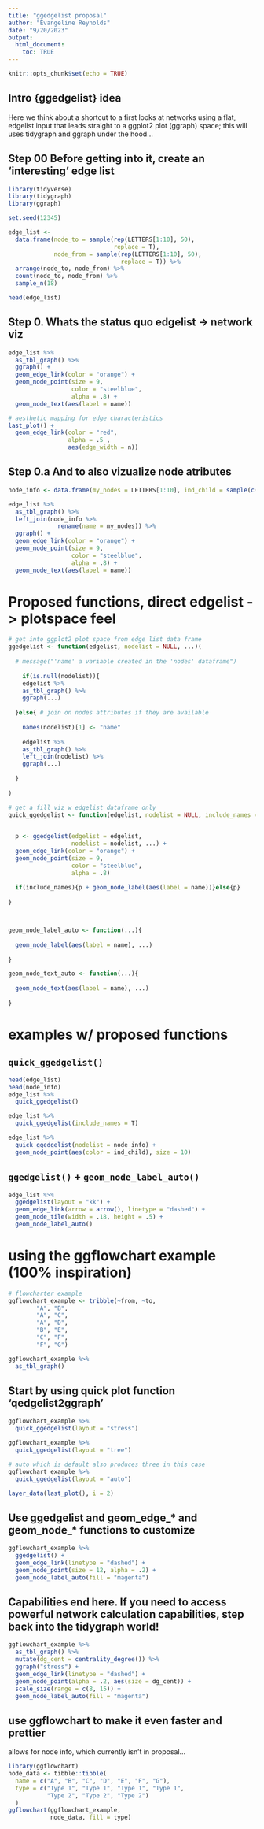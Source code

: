```yaml
---
title: "ggedgelist proposal"
author: "Evangeline Reynolds"
date: "9/20/2023"
output: 
  html_document:
    toc: TRUE
---
```


```r
knitr::opts_chunk$set(echo = TRUE)
```



## Intro {ggedgelist} idea

Here we think about a shortcut to a first looks at networks using a flat, edgelist input that leads straight to a ggplot2 plot (ggraph) space; this will uses tidygraph and ggraph under the hood...



## Step 00 Before getting into it, create an 'interesting' edge list

```r
library(tidyverse)
library(tidygraph)
library(ggraph)

set.seed(12345)

edge_list <- 
  data.frame(node_to = sample(rep(LETTERS[1:10], 50), 
                              replace = T), 
             node_from = sample(rep(LETTERS[1:10], 50),
                                replace = T)) %>% 
  arrange(node_to, node_from) %>% 
  count(node_to, node_from) %>% 
  sample_n(18)

head(edge_list)
```

## Step 0. Whats the status quo edgelist -> network viz

```r
edge_list %>% 
  as_tbl_graph() %>% 
  ggraph() +
  geom_edge_link(color = "orange") +
  geom_node_point(size = 9,
                  color = "steelblue",
                  alpha = .8) + 
  geom_node_text(aes(label = name))

# aesthetic mapping for edge characteristics
last_plot() + 
  geom_edge_link(color = "red", 
                 alpha = .5 ,
                 aes(edge_width = n))
```

## Step 0.a And to also vizualize node atributes


```r
node_info <- data.frame(my_nodes = LETTERS[1:10], ind_child = sample(c(T,F), 10, replace = T))

edge_list %>% 
  as_tbl_graph() %>%
  left_join(node_info %>% 
              rename(name = my_nodes)) %>%
  ggraph() +
  geom_edge_link(color = "orange") +
  geom_node_point(size = 9,
                  color = "steelblue",
                  alpha = .8) + 
  geom_node_text(aes(label = name))

```



# Proposed functions, direct edgelist -> plotspace feel


```r
# get into ggplot2 plot space from edge list data frame 
ggedgelist <- function(edgelist, nodelist = NULL, ...)(
  
  # message("'name' a variable created in the 'nodes' dataframe")
  
    if(is.null(nodelist)){
    edgelist %>% 
    as_tbl_graph() %>% 
    ggraph(...) 
    
  }else{ # join on nodes attributes if they are available
    
    names(nodelist)[1] <- "name"
    
    edgelist %>% 
    as_tbl_graph() %>%
    left_join(nodelist) %>% 
    ggraph(...) 
    
  }
  
)

# get a fill viz w edgelist dataframe only
quick_ggedgelist <- function(edgelist, nodelist = NULL, include_names = F,  ...){
  

  p <- ggedgelist(edgelist = edgelist,
                  nodelist = nodelist, ...) +
  geom_edge_link(color = "orange") +
  geom_node_point(size = 9,
                  color = "steelblue",
                  alpha = .8) 
  
  if(include_names){p + geom_node_label(aes(label = name))}else{p}
  
}



geom_node_label_auto <- function(...){ 
  
  geom_node_label(aes(label = name), ...)
  
}

geom_node_text_auto <- function(...){ 
  
  geom_node_text(aes(label = name), ...)
  
}


```


# examples w/ proposed functions


## `quick_ggedgelist()`

```r
head(edge_list)
head(node_info)
edge_list %>% 
  quick_ggedgelist() 

edge_list %>% 
  quick_ggedgelist(include_names = T) 

edge_list %>% 
  quick_ggedgelist(nodelist = node_info) + 
  geom_node_point(aes(color = ind_child), size = 10)


```

## `ggedgelist()` + `geom_node_label_auto()`


```r
edge_list %>% 
  ggedgelist(layout = "kk") + 
  geom_edge_link(arrow = arrow(), linetype = "dashed") +
  geom_node_tile(width = .18, height = .5) + 
  geom_node_label_auto() 
```

# using the ggflowchart example (100% inspiration)

```r
# flowcharter example
ggflowchart_example <- tribble(~from, ~to,
        "A", "B",
        "A", "C",
        "A", "D",
        "B", "E",
        "C", "F",
        "F", "G") 

ggflowchart_example %>% 
  as_tbl_graph()
```


## Start by using quick plot function 'qedgelist2ggraph'

```r
ggflowchart_example %>% 
  quick_ggedgelist(layout = "stress")

ggflowchart_example %>% 
  quick_ggedgelist(layout = "tree")

# auto which is default also produces three in this case
ggflowchart_example %>% 
  quick_ggedgelist(layout = "auto") 

layer_data(last_plot(), i = 2)
```

## Use ggedgelist and geom_edge_* and geom_node_* functions to customize

```r
ggflowchart_example %>% 
  ggedgelist() +
  geom_edge_link(linetype = "dashed") + 
  geom_node_point(size = 12, alpha = .2) + 
  geom_node_label_auto(fill = "magenta")

```

## Capabilities end here.  If you need to access powerful network calculation capabilities, step back into the tidygraph world!  


```r
ggflowchart_example %>% 
  as_tbl_graph() %>% 
  mutate(dg_cent = centrality_degree()) %>% 
  ggraph("stress") +
  geom_edge_link(linetype = "dashed") + 
  geom_node_point(alpha = .2, aes(size = dg_cent)) + 
  scale_size(range = c(8, 15)) +
  geom_node_label_auto(fill = "magenta")

```


## use ggflowchart to make it even faster and prettier

allows for node info, which currently isn't in proposal...

```r
library(ggflowchart)
node_data <- tibble::tibble(
  name = c("A", "B", "C", "D", "E", "F", "G"),
  type = c("Type 1", "Type 1", "Type 1", "Type 1", 
           "Type 2", "Type 2", "Type 2")
  )
ggflowchart(ggflowchart_example, 
            node_data, fill = type)

```

